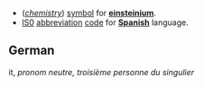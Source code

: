 *(''[[chemistry]]'') [[symbol]] for '''[[einsteinium]]'''.
*[[IS0]] [[abbreviation]] [[code]] for '''[[Spanish]]''' language.

==German==
it, 
''pronom neutre, troisième personne du singulier''